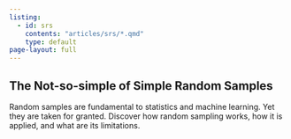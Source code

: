 ```yaml
---
listing: 
  - id: srs
    contents: "articles/srs/*.qmd"
    type: default
page-layout: full
---
```


:::{#srs}
## The Not-so-simple of Simple Random Samples

Random samples are fundamental to statistics and machine learning. Yet they are taken for granted. Discover how random sampling works, how it is applied, and what are its limitations.
:::




